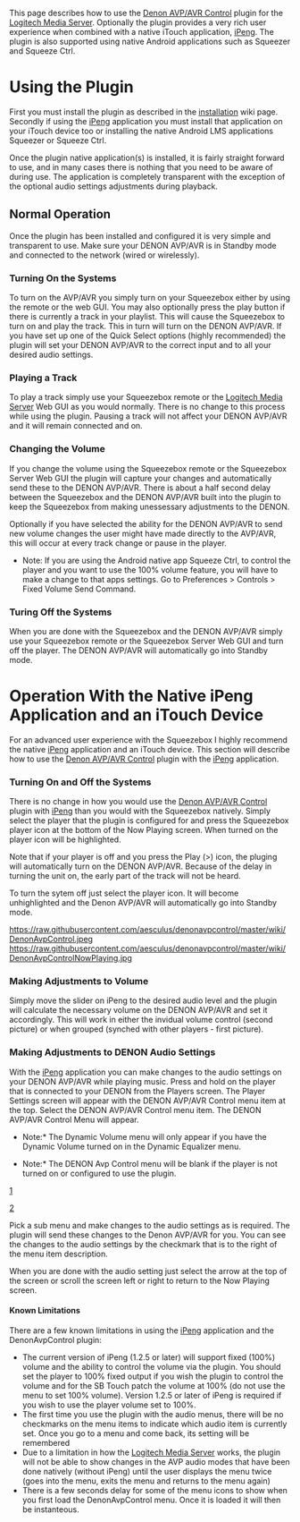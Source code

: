 This page describes how to use the [https://github.com/aesculus/denonavpcontrol Denon AVP/AVR Control] plugin for the [http://www.mysqueezebox.com/download Logitech Media Server].  Optionally the plugin provides a very rich user experience when combined with a native iTouch application, [http://penguinlovesmusic.de/ iPeng]. The plugin is also supported using native Android applications such as Squeezer and Squeeze Ctrl.
=Using the Plugin=
First you must install the plugin as described in the [https://github.com/aesculus/denonavpcontrol/blob/master/wiki/InstallationInstructions.wiki installation] wiki page.  Secondly if using the [http://penguinlovesmusic.de/ iPeng] application you must install that application on your iTouch device too or installing the native Android LMS applications Squeezer or Squeeze Ctrl.

Once the plugin native application(s) is installed, it is fairly straight forward to use, and in many cases there is nothing that you need to be aware of during use. The application is completely transparent with the exception of the optional audio settings adjustments during playback.

==Normal Operation==
Once the plugin has been installed and configured it is very simple and transparent to use.  Make sure your DENON AVP/AVR is in Standby mode and connected to the network (wired or wirelessly).  
===Turning On the Systems===
To turn on the AVP/AVR you simply turn on your Squeezebox either by using the remote or the web GUI.  You may also optionally press the play button if there is currently a track in your playlist.  This will cause the Squeezebox to turn on and play the track.  This in turn will turn on the DENON AVP/AVR.  If you have set up one of the Quick Select options (highly recommended) the plugin will set your DENON AVP/AVR to the correct input and to all your desired audio settings.
===Playing a Track===
To play a track simply use your Squeezebox remote or the [http://www.mysqueezebox.com/download Logitech Media Server] Web GUI as you would normally.  There is no change to this process while using the plugin.  Pausing a track will not affect your DENON AVP/AVR and it will remain connected and on.
===Changing the Volume===
If you change the volume using the Squeezebox remote or the Squeezebox Server Web GUI the plugin will capture your changes and automatically send these to the DENON AVP/AVR.  There is about a half second delay between the Squeezebox and the DENON AVP/AVR built into the plugin to keep the Squeezebox from making unessessary adjustments to the DENON.

Optionally if you have selected the ability for the DENON AVP/AVR to send new volume changes the user might have made directly to the AVP/AVR, this will occur at every track change or pause in the player.

*Note: If you are using the Android native app Squeeze Ctrl, to control the player and you want to use the 100% volume feature, you will have to make a change to that apps settings. Go to Preferences > Controls > Fixed Volume Send Command.

===Turing Off the Systems===
When you are done with the Squeezebox and the DENON AVP/AVR simply use your Squeezebox remote or the Squeezebox Server Web GUI and turn off the player. The DENON AVP/AVR will automatically go into Standby mode.
=Operation With the Native iPeng Application and an iTouch Device=
For an advanced user experience with the Squeezebox I highly recommend the native [http://penguinlovesmusic.de/ iPeng] application and an iTouch device.  This section will describe how to use the [https://github.com/aesculus/denonavpcontrol Denon AVP/AVR Control] plugin with the [http://penguinlovesmusic.de/ iPeng] application.
===Turning On and Off the Systems===
There is no change in how you would use the [https://github.com/aesculus/denonavpcontrol Denon AVP/AVR Control] plugin with [http://penguinlovesmusic.de/ iPeng] than you would with the Squeezebox natively.  Simply select the player that the plugin is configured for and press the Squeezebox player icon at the bottom of the Now Playing screen.  When turned on the player icon will be highlighted.

Note that if your player is off and you press the Play (>) icon, the pluging will automatically turn on the DENON AVP/AVR.  Because of the delay in turning the unit on, the early part of the track will not be heard.

To turn the sytem off just select the player icon. It will become unhighlighted and the Denon AVP/AVR will automatically go into Standby mode.  

[[https://raw.githubusercontent.com/aesculus/denonavpcontrol/master/wiki/DenonAvpControl.jpeg]]
[[https://raw.githubusercontent.com/aesculus/denonavpcontrol/master/wiki/DenonAvpControlNowPlaying.jpg]]

===Making Adjustments to Volume===
Simply move the slider on iPeng to the desired audio level and the plugin will calculate the necessary volume on the DENON AVP/AVR and set it accordingly.  This will work in either the invidual volume control (second picture) or when grouped (synched with other players - first picture).
===Making Adjustments to DENON Audio Settings===
With the [http://penguinlovesmusic.de/ iPeng] application you can make changes to the audio settings on your DENON AVP/AVR while playing music.  Press and hold on the player that is connected to your DENON from the Players screen.  The Player Settings screen will appear with the DENON AVP/AVR Control menu item at the top.  Select the DENON AVP/AVR Control menu item.  The DENON AVP/AVR Control Menu will appear.

*Note:* The Dynamic Volume menu will only appear if you have the Dynamic Volume turned on in the Dynamic Equalizer menu.

*Note:* The DENON Avp Control menu will be blank if the player is not turned on or configured to use the plugin.

[https://github.com/aesculus/denonavpcontrol/blob/master/wiki/DenonAvpControlPlayerSettings.jpg]

[https://github.com/aesculus/denonavpcontrol/blob/master/wiki/DenonAvpControl.jpg]

Pick a sub menu and make changes to the audio settings as is required. The plugin will send these changes to the Denon AVP/AVR for you.  You can see the changes to the audio settings by the checkmark that is to the right of the menu item description.

When you are done with the audio setting just select the arrow at the top of the screen or scroll the screen left or right to return to the Now Playing screen.
====Known Limitations====
There are a few known limitations in using the [http://penguinlovesmusic.de/ iPeng] application and the DenonAvpControl plugin:

* The current version of iPeng (1.2.5 or later) will support fixed (100%) volume and the ability to control the volume via the plugin.  You should set the player to 100% fixed output if you wish the plugin to control the volume and for the SB Touch patch the volume at 100% (do not use the menu to set 100% volume).  Version 1.2.5 or later of iPeng is required if you wish to use the player volume set to 100%.
* The first time you use the plugin with the audio menus, there will be no checkmarks on the menu items to indicate which audio item is currently set.  Once you go to a menu and come back, its setting will be remembered
* Due to a limitation in how the [http://www.mysqueezebox.com/download Logitech Media Server] works, the plugin will not be able to show changes in the AVP audio modes that have been done natively (without iPeng) until the user displays the menu twice (goes into the menu, exits the menu and returns to the menu again)
* There is a few seconds delay for some of the menu icons to show when you first load the DenonAvpControl menu.  Once it is loaded it will then be instanteous.
